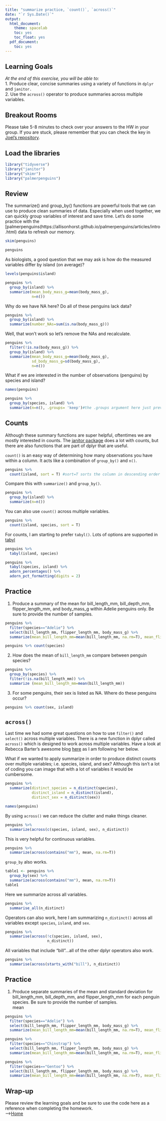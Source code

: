 ```yaml
---
title: "summarize practice, `count()`, `across()`"
date: "`r Sys.Date()`"
output:
  html_document:
    theme: spacelab
    toc: yes
    toc_float: yes
  pdf_document:
    toc: yes
---
```


## Learning Goals
*At the end of this exercise, you will be able to:*    
1. Produce clear, concise summaries using a variety of functions in `dplyr` and `janitor.`  
2. Use the `across()` operator to produce summaries across multiple variables.  

## Breakout Rooms  
Please take 5-8 minutes to check over your answers to the HW in your group. If you are stuck, please remember that you can check the key in [Joel's repository](https://github.com/jmledford3115/BIS15LW2021_jledford).  

## Load the libraries
```r
library("tidyverse")
library("janitor")
library("skimr")
library("palmerpenguins")
```

## Review
The summarize() and group_by() functions are powerful tools that we can use to produce clean summaries of data. Especially when used together, we can quickly group variables of interest and save time. Let's do some practice with the [palmerpenguins(https://allisonhorst.github.io/palmerpenguins/articles/intro.html) data to refresh our memory.
```r
skim(penguins)
```
```r
penguins
```

As biologists, a good question that we may ask is how do the measured variables differ by island (on average)?

```r
levels(penguins$island)
```

```r
penguins %>% 
  group_by(island) %>% 
  summarize(mean_body_mass_g=mean(body_mass_g),
            n=n())
```

Why do we have NA here? Do all of these penguins lack data?
```r
penguins %>% 
  group_by(island) %>% 
  summarize(number_NAs=sum(is.na(body_mass_g)))
```

Well, that won't work so let's remove the NAs and recalculate.
```r
penguins %>% 
  filter(!is.na(body_mass_g)) %>% 
  group_by(island) %>% 
  summarize(mean_body_mass_g=mean(body_mass_g),
            sd_body_mass_g=sd(body_mass_g),
            n=n())
```

What if we are interested in the number of observations (penguins) by species and island?
```r
names(penguins)
```

```r
penguins %>% 
  group_by(species, island) %>% 
  summarize(n=n(), .groups= 'keep')#the .groups argument here just prevents a warning message
```

## Counts
Although these summary functions are super helpful, oftentimes we are mostly interested in counts. The [janitor package](https://garthtarr.github.io/meatR/janitor.html) does a lot with counts, but there are also functions that are part of dplyr that are useful.  

`count()` is an easy way of determining how many observations you have within a column. It acts like a combination of `group_by()` and `n()`.
```r
penguins %>% 
  count(island, sort = T) #sort=T sorts the column in descending order
```

Compare this with `summarize()` and `group_by()`.
```r
penguins %>% 
  group_by(island) %>% 
  summarize(n=n())
```

You can also use `count()` across multiple variables.
```r
penguins %>% 
  count(island, species, sort = T)
```

For counts, I am starting to prefer `tabyl()`. Lots of options are supported in [tabyl](https://cran.r-project.org/web/packages/janitor/vignettes/tabyls.html)
```r
penguins %>% 
  tabyl(island, species)
```

```r
penguins %>% 
  tabyl(species, island) %>% 
  adorn_percentages() %>%
  adorn_pct_formatting(digits = 2)
```

## Practice
1. Produce a summary of the mean for bill_length_mm, bill_depth_mm, flipper_length_mm, and body_mass_g within Adelie penguins only. Be sure to provide the number of samples.
```r
penguins %>%
  filter(species=="Adelie") %>%
  select(bill_length_mm, flipper_length_mm, body_mass_g) %>%
  summarize(mean_bill_length_mm=mean(bill_length_mm, na.rm=T), mean_flipper_length_mm=mean(flipper_length_mm, na.rm=T), mean_body_mass_g=mean(body_mass_g, na.rm=T), n=n())
```

```r
penguins %>% count(species)
```

2. How does the mean of `bill_length_mm` compare between penguin species?
```r
penguins %>%
  group_by(species) %>%
  filter(!is.na(bill_length_mm)) %>%
  summarize (mean_bill_length_mm=mean(bill_length_mm))
```

3. For some penguins, their sex is listed as NA. Where do these penguins occur?
```r
penguins %>% count(sex, island)
```

## `across()`
Last time we had some great questions on how to use `filter()` and `select()` across multiple variables. There is a new function in dplyr called `across()` which is designed to work across multiple variables. Have a look at Rebecca Barter's awesome blog [here](http://www.rebeccabarter.com/blog/2020-07-09-across/) as I am following her below.  

What if we wanted to apply summarize in order to produce distinct counts over multiple variables; i.e. species, island, and sex? Although this isn't a lot of coding you can image that with a lot of variables it would be cumbersome.
```r
penguins %>%
  summarize(distinct_species = n_distinct(species),
            distinct_island = n_distinct(island),
            distinct_sex = n_distinct(sex))
```

```r
names(penguins)
```

By using `across()` we can reduce the clutter and make things cleaner. 
```r
penguins %>%
  summarize(across(c(species, island, sex), n_distinct))
```

This is very helpful for continuous variables.
```r
penguins %>%
  summarize(across(contains("mm"), mean, na.rm=T))
```

`group_by` also works.
```r
table1 <- penguins %>%
  group_by(sex) %>% 
  summarize(across(contains("mm"), mean, na.rm=T))
table1
```

Here we summarize across all variables.
```r
penguins %>%
  summarise_all(n_distinct)
```

Operators can also work, here I am summarizing `n_distinct()` across all variables except `species`, `island`, and `sex`.
```r
penguins %>%
  summarise(across(!c(species, island, sex), 
                   n_distinct))
```

All variables that include "bill"...all of the other dplyr operators also work.
```r
penguins %>%
  summarise(across(starts_with("bill"), n_distinct))
```

## Practice
1. Produce separate summaries of the mean and standard deviation for bill_length_mm, bill_depth_mm, and flipper_length_mm for each penguin species. Be sure to provide the number of samples.  
mean
```r
penguins %>%
  filter(species=="Adelie") %>%
  select(bill_length_mm, flipper_length_mm, body_mass_g) %>%
  summarize(mean_bill_length_mm=mean(bill_length_mm, na.rm=T), mean_flipper_length_mm=mean(flipper_length_mm, na.rm=T), mean_body_mass_g=mean(body_mass_g, na.rm=T), sd_billlength=sd(bill_length_mm, na.rm=T), sd_flipper=sd(flipper_length_mm, na.rm=T), sd_bodymass=sd(body_mass_g, na.rm=T), n=n())
```
```r
penguins %>%
  filter(species=="Chinstrap") %>%
  select(bill_length_mm, flipper_length_mm, body_mass_g) %>%
  summarize(mean_bill_length_mm=mean(bill_length_mm, na.rm=T), mean_flipper_length_mm=mean(flipper_length_mm, na.rm=T), mean_body_mass_g=mean(body_mass_g, na.rm=T), sd_billlength=sd(bill_length_mm, na.rm=T), sd_flipper=sd(flipper_length_mm, na.rm=T), sd_bodymass=sd(body_mass_g, na.rm=T), n=n())
```

```r
penguins %>%
  filter(species=="Gentoo") %>%
  select(bill_length_mm, flipper_length_mm, body_mass_g) %>%
  summarize(mean_bill_length_mm=mean(bill_length_mm, na.rm=T), mean_flipper_length_mm=mean(flipper_length_mm, na.rm=T), mean_body_mass_g=mean(body_mass_g, na.rm=T), sd_billlength=sd(bill_length_mm, na.rm=T), sd_flipper=sd(flipper_length_mm, na.rm=T), sd_bodymass=sd(body_mass_g, na.rm=T), n=n())
```



## Wrap-up  

Please review the learning goals and be sure to use the code here as a reference when completing the homework.  
-->[Home](https://jmledford3115.github.io/datascibiol/)